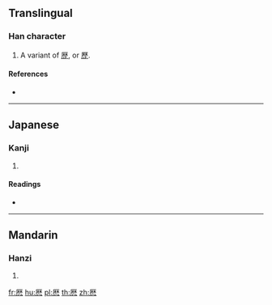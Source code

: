 ==Translingual==

===Han character===
{{Han char|rn=27|rad=厂|as=12|sn=14|four=|canj=MDDI}}

# A variant of [[歴]], or [[歷]].

====References====
* {{Han ref|kx=0162.441|dkj=03016|hdz=80007.190|uh=53AF|ud=21423}}

----

==Japanese==

===Kanji===
{{ja-kanji|grade=|rs=厂12}}

# {{defn|lang=ja|sort=厂12}}

====Readings====
* {{ja-readings|on=[[れき]] (reki)|kun=[[こよみ]] (koyomi)}}

----

==Mandarin==

===Hanzi===
{{cmn-hanzi|pin=[[lì]] ([[li4]])|wg=li<sup>4</sup>}}

# {{defn|lang=cmn|sort=厂12}}

[[fr:厯]]
[[hu:厯]]
[[pl:厯]]
[[th:厯]]
[[zh:厯]]